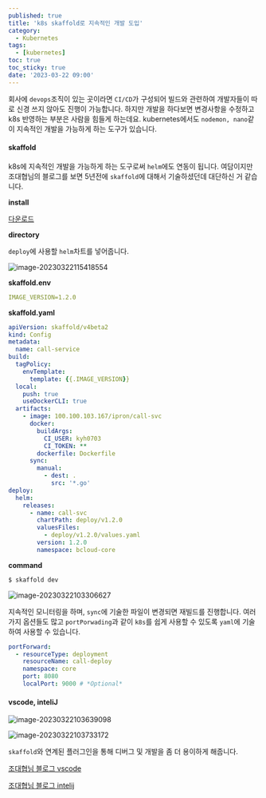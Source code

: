 ```yaml
---
published: true
title: 'k8s skaffold로 지속적인 개발 도입'
category:
  - Kubernetes
tags:
  - [kubernetes]
toc: true
toc_sticky: true
date: '2023-03-22 09:00'
---
```


회사에 `devops`조직이 있는 곳이라면 `CI/CD`가 구성되어 빌드와 관련하여 개발자들이 따로 신경 쓰지 않아도 진행이 가능합니다. 하지만 개발을 하다보면 변경사항을 수정하고 k8s 반영하는 부분은 사람을 힘들게 하는데요. kubernetes에서도 `nodemon, nano`같이 지속적인 개발을 가능하게 하는 도구가 있습니다.

#### skaffold

k8s에 지속적인 개발을 가능하게 하는 도구로써 `helm`에도 연동이 됩니다. 여담이지만 조대협님의 블로그를 보면 5년전에 `skaffold`에 대해서 기술하셨던데 대단하신 거 같습니다.

**install**

[다운로드](https://skaffold.dev/)

**directory**

`deploy`에 사용할 `helm`차트를 넣어줍니다.

![image-20230322115418554](../../../assets/images/posts/2023-03-22-post-skaffold/image-20230322115418554.png)

**skaffold.env**

```yaml
IMAGE_VERSION=1.2.0
```

**skaffold.yaml**

```yaml
apiVersion: skaffold/v4beta2
kind: Config
metadata:
  name: call-service
build:
  tagPolicy:
    envTemplate:
      template: {{.IMAGE_VERSION}}
  local:
    push: true
    useDockerCLI: true
  artifacts:
    - image: 100.100.103.167/ipron/call-svc
      docker:
        buildArgs:
          CI_USER: kyh0703
          CI_TOKEN: **
        dockerfile: Dockerfile
      sync:
        manual:
          - dest: .
            src: '*.go'
deploy:
  helm:
    releases:
      - name: call-svc
        chartPath: deploy/v1.2.0
        valuesFiles:
          - deploy/v1.2.0/values.yaml
        version: 1.2.0
        namespace: bcloud-core

```

**command**

```bash
$ skaffold dev
```

![image-20230322103306627](../../../assets/images/posts/2023-03-22-post-skaffold/image-20230322103306627.png)

지속적인 모니터링을 하며, `sync`에 기술한 파일이 변경되면 재빌드를 진행합니다. 여러가지 옵션들도 많고 `portPorwading`과 같이 `k8s`를 쉽게 사용할 수 있도록 `yaml`에 기술하여 사용할 수 있습니다.

```yaml
portForward:
  - resourceType: deployment
    resourceName: call-deploy
    namespace: core
    port: 8080
    localPort: 9000 # *Optional*
```

#### vscode, inteliJ

![image-20230322103639098](../../../assets/images/posts/2023-03-22-post-skaffold/image-20230322103639098.png)

![image-20230322103733172](../../../assets/images/posts/2023-03-22-post-skaffold/image-20230322103733172.png)

`skaffold`와 연계된 플러그인을 통해 디버그 및 개발을 좀 더 용이하게 해줍니다.

[조대협님 블로그 vscode](https://bcho.tistory.com/1351)

[조대협님 블로그 intelij](https://bcho.tistory.com/1350)
